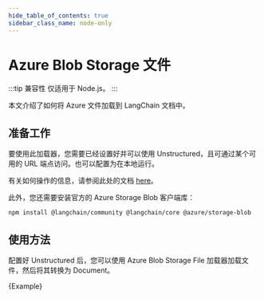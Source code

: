```yaml
---
hide_table_of_contents: true
sidebar_class_name: node-only
---
```


# Azure Blob Storage 文件

:::tip 兼容性
仅适用于 Node.js。
:::

本文介绍了如何将 Azure 文件加载到 LangChain 文档中。

## 准备工作

要使用此加载器，您需要已经设置好并可以使用 Unstructured，且可通过某个可用的 URL 端点访问。也可以配置为在本地运行。

有关如何操作的信息，请参阅此处的文档 [here](/docs/integrations/document_loaders/file_loaders/unstructured)。

此外，您还需要安装官方的 Azure Storage Blob 客户端库：

```bash npm2yarn
npm install @langchain/community @langchain/core @azure/storage-blob
```

## 使用方法

配置好 Unstructured 后，您可以使用 Azure Blob Storage File 加载器加载文件，然后将其转换为 Document。


<CodeBlock language="typescript">{Example}</CodeBlock>